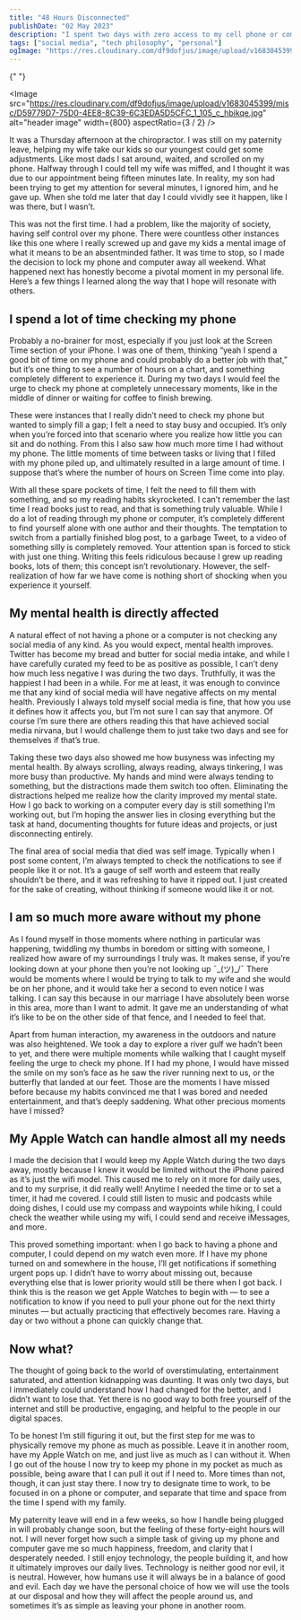 ```yaml
---
title: "48 Hours Disconnected"
publishDate: "02 May 2023"
description: "I spent two days with zero access to my cell phone or computer, and this is what I discovered"
tags: ["social media", "tech philosophy", "personal"]
ogImage: "https://res.cloudinary.com/df9dofjus/image/upload/v1683045399/misc/D59779D7-75D0-4EE8-8C39-6C3EDA5D5CFC_1_105_c_hbikqe.jpg"
---
```



<OutLinkButton
	link="https://open.substack.com/pub/stevedsimkins/p/48-hours-disconnected?r=1iyrw0&utm_campaign=post&utm_medium=web"
	site="Substack"
	image={substack}
/>{" "}

<Image
	src="https://res.cloudinary.com/df9dofjus/image/upload/v1683045399/misc/D59779D7-75D0-4EE8-8C39-6C3EDA5D5CFC_1_105_c_hbikqe.jpg"
	alt="header image"
	width={800}
	aspectRatio={3 / 2}
/>

It was a Thursday afternoon at the chiropractor. I was still on my paternity leave, helping my wife take our kids so our youngest could get some adjustments. Like most dads I sat around, waited, and scrolled on my phone. Halfway through I could tell my wife was miffed, and I thought it was due to our appointment being fifteen minutes late. In reality, my son had been trying to get my attention for several minutes, I ignored him, and he gave up. When she told me later that day I could vividly see it happen, like I was there, but I wasn’t.

This was not the first time. I had a problem, like the majority of society, having self control over my phone. There were countless other instances like this one where I really screwed up and gave my kids a mental image of what it means to be an absentminded father. It was time to stop, so I made the decision to lock my phone and computer away all weekend. What happened next has honestly become a pivotal moment in my personal life. Here’s a few things I learned along the way that I hope will resonate with others.

## I spend a lot of time checking my phone

Probably a no-brainer for most, especially if you just look at the Screen Time section of your iPhone. I was one of them, thinking “yeah I spend a good bit of time on my phone and could probably do a better job with that,” but it’s one thing to see a number of hours on a chart, and something completely different to experience it. During my two days I would feel the urge to check my phone at completely unnecessary moments, like in the middle of dinner or waiting for coffee to finish brewing.

These were instances that I really didn’t need to check my phone but wanted to simply fill a gap; I felt a need to stay busy and occupied. It’s only when you’re forced into that scenario where you realize how little you can sit and do nothing. From this I also saw how much more time I had without my phone. The little moments of time between tasks or living that I filled with my phone piled up, and ultimately resulted in a large amount of time. I suppose that’s where the number of hours on Screen Time come into play.

With all these spare pockets of time, I felt the need to fill them with something, and so my reading habits skyrocketed. I can’t remember the last time I read books just to read, and that is something truly valuable. While I do a lot of reading through my phone or computer, it’s completely different to find yourself alone with one author and their thoughts. The temptation to switch from a partially finished blog post, to a garbage Tweet, to a video of something silly is completely removed. Your attention span is forced to stick with just one thing. Writing this feels ridiculous because I grew up reading books, lots of them; this concept isn’t revolutionary. However, the self-realization of how far we have come is nothing short of shocking when you experience it yourself.

## My mental health is directly affected

A natural effect of not having a phone or a computer is not checking any social media of any kind. As you would expect, mental health improves. Twitter has become my bread and butter for social media intake, and while I have carefully curated my feed to be as positive as possible, I can’t deny how much less negative I was during the two days. Truthfully, it was the happiest I had been in a while. For me at least, it was enough to convince me that any kind of social media will have negative affects on my mental health. Previously I always told myself social media is fine, that how you use it defines how it affects you, but I’m not sure I can say that anymore. Of course I’m sure there are others reading this that have achieved social media nirvana, but I would challenge them to just take two days and see for themselves if that’s true.

Taking these two days also showed me how busyness was infecting my mental health. By always scrolling, always reading, always tinkering, I was more busy than productive. My hands and mind were always tending to something, but the distractions made them switch too often. Eliminating the distractions helped me realize how the clarity improved my mental state. How I go back to working on a computer every day is still something I’m working out, but I’m hoping the answer lies in closing everything but the task at hand, documenting thoughts for future ideas and projects, or just disconnecting entirely.

The final area of social media that died was self image. Typically when I post some content, I’m always tempted to check the notifications to see if people like it or not. It’s a gauge of self worth and esteem that really shouldn’t be there, and it was refreshing to have it ripped out. I just created for the sake of creating, without thinking if someone would like it or not.

## I am so much more aware without my phone

As I found myself in those moments where nothing in particular was happening, twiddling my thumbs in boredom or sitting with someone, I realized how aware of my surroundings I truly was. It makes sense, if you’re looking down at your phone then you’re not looking up ¯\_(ツ)\_/¯ There would be moments where I would be trying to talk to my wife and she would be on her phone, and it would take her a second to even notice I was talking. I can say this because in our marriage I have absolutely been worse in this area, more than I want to admit. It gave me an understanding of what it’s like to be on the other side of that fence, and I needed to feel that.

Apart from human interaction, my awareness in the outdoors and nature was also heightened. We took a day to explore a river gulf we hadn’t been to yet, and there were multiple moments while walking that I caught myself feeling the urge to check my phone. If I had my phone, I would have missed the smile on my son’s face as he saw the river running next to us, or the butterfly that landed at our feet. Those are the moments I have missed before because my habits convinced me that I was bored and needed entertainment, and that’s deeply saddening. What other precious moments have I missed?

## My Apple Watch can handle almost all my needs

I made the decision that I would keep my Apple Watch during the two days away, mostly because I knew it would be limited without the iPhone paired as it’s just the wifi model. This caused me to rely on it more for daily uses, and to my surprise, it did really well! Anytime I needed the time or to set a timer, it had me covered. I could still listen to music and podcasts while doing dishes, I could use my compass and waypoints while hiking, I could check the weather while using my wifi, I could send and receive iMessages, and more.

This proved something important: when I go back to having a phone and computer, I could depend on my watch even more. If I have my phone turned on and somewhere in the house, I’ll get notifications if something urgent pops up. I didn’t have to worry about missing out, because everything else that is lower priority would still be there when I got back. I think this is the reason we get Apple Watches to begin with — to see a notification to know if you need to pull your phone out for the next thirty minutes — but actually practicing that effectively becomes rare. Having a day or two without a phone can quickly change that.

## Now what?

The thought of going back to the world of overstimulating, entertainment saturated, and attention kidnapping was daunting. It was only two days, but I immediately could understand how I had changed for the better, and I didn’t want to lose that. Yet there is no good way to both free yourself of the internet and still be productive, engaging, and helpful to the people in our digital spaces.

To be honest I’m still figuring it out, but the first step for me was to physically remove my phone as much as possible. Leave it in another room, have my Apple Watch on me, and just live as much as I can without it. When I go out of the house I now try to keep my phone in my pocket as much as possible, being aware that I can pull it out if I need to. More times than not, though, it can just stay there. I now try to designate time to work, to be focused in on a phone or computer, and separate that time and space from the time I spend with my family.

My paternity leave will end in a few weeks, so how I handle being plugged in will probably change soon, but the feeling of these forty-eight hours will not. I will never forget how such a simple task of giving up my phone and computer gave me so much happiness, freedom, and clarity that I desperately needed. I still enjoy technology, the people building it, and how it ultimately improves our daily lives. Technology is neither good nor evil, it is neutral. However, how humans use it will always be in a balance of good and evil. Each day we have the personal choice of how we will use the tools at our disposal and how they will affect the people around us, and sometimes it’s as simple as leaving your phone in another room.
